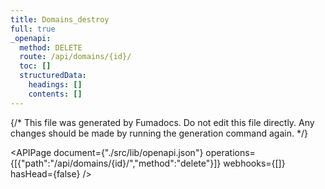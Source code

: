 ```yaml
---
title: Domains_destroy
full: true
_openapi:
  method: DELETE
  route: /api/domains/{id}/
  toc: []
  structuredData:
    headings: []
    contents: []
---
```

{/* This file was generated by Fumadocs. Do not edit this file directly. Any changes should be made by running the generation command again. */\}

<APIPage document={"./src/lib/openapi.json"} operations={[{"path":"/api/domains/{id}/","method":"delete"}]} webhooks={[]} hasHead={false} />
